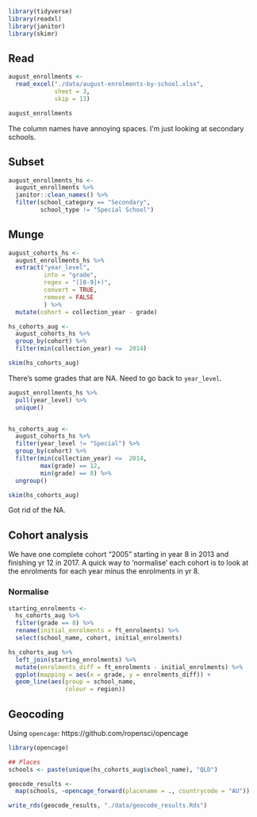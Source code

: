 
```r
library(tidyverse)
library(readxl)
library(janitor)
library(skimr)
```

## Read
```r
august_enrollments <-
  read_excel("./data/august-enrolments-by-school.xlsx",
             sheet = 3,
             skip = 13)

august_enrollments
```

The column names have annoying spaces. I'm just looking at secondary schools.

## Subset
```r
august_enrollments_hs <-
  august_enrollments %>%
  janitor::clean_names() %>%
  filter(school_category == "Secondary",
         school_type != "Special School")

```

## Munge

```r
august_cohorts_hs <-
  august_enrollments_hs %>%
  extract("year_level",
          into = "grade",
          regex = "([0-9]+)",
          convert = TRUE,
          remove = FALSE
          ) %>%
  mutate(cohort = collection_year - grade)

hs_cohorts_aug <-
  august_cohorts_hs %>%
  group_by(cohort) %>%
  filter(min(collection_year) <=  2014)

skim(hs_cohorts_aug)
```
There's some grades that are NA. Need to go back to `year_level`.

```r
august_enrollments_hs %>%
  pull(year_level) %>%
  unique()


hs_cohorts_aug <-
  august_cohorts_hs %>%
  filter(year_level != "Special") %>%
  group_by(cohort) %>%
  filter(min(collection_year) <=  2014,
         max(grade) == 12,
         min(grade) == 8) %>%
  ungroup()

skim(hs_cohorts_aug)
 ```

Got rid of the NA.

## Cohort analysis
We have one complete cohort "2005" starting in year 8 in 2013 and finishing yr
12 in 2017. A quick way to 'normalise' each cohort is to look at the enrolments
for each year minus the enrolments in yr 8.

### Normalise

```r
starting_enrolments <-
  hs_cohorts_aug %>%
  filter(grade == 8) %>%
  rename(initial_enrolments = ft_enrolments) %>%
  select(school_name, cohort, initial_enrolments)

hs_cohorts_aug %>%
  left_join(starting_enrolments) %>%
  mutate(enrolments_diff = ft_enrolments - initial_enrolments) %>%
  ggplot(mapping = aes(x = grade, y = enrolments_diff)) +
  geom_line(aes(group = school_name,
                colour = region))
```

## Geocoding

Using `opencage`: https://github.com/ropensci/opencage

```r
library(opencage)

## Places
schools <- paste(unique(hs_cohorts_aug$school_name), "QLD")

geocode_results <-
  map(schools, ~opencage_forward(placename = ., countrycode = "AU"))

write_rds(geocode_results, "./data/geocode_results.Rds")
```
